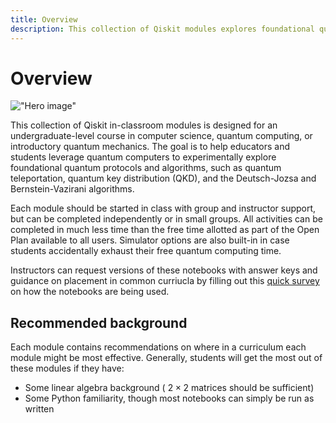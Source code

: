 ```yaml
---
title: Overview
description: This collection of Qiskit modules explores foundational quantum algorithms like teleportation, key distribution, and Deutsch-Jozsa.
---
```


# Overview

!["Hero image"](/learning/images/modules/computer-science/hero.avif)

This collection of Qiskit in-classroom modules is designed for an undergraduate-level course in computer science, quantum computing, or introductory quantum mechanics. The goal is to help educators and students leverage quantum computers to experimentally explore foundational quantum protocols and algorithms, such as quantum teleportation, quantum key distribution (QKD), and the Deutsch-Jozsa and Bernstein-Vazirani algorithms.

Each module should be started in class with group and instructor support, but can be completed independently or in small groups. All activities can be completed in much less time than the free time allotted as part of the Open Plan available to all users. Simulator options are also built-in in case students accidentally exhaust their free quantum computing time.

Instructors can request versions of these notebooks with answer keys and guidance on placement in common curriucla by filling out this [quick survey](https://ibm.biz/classrooms_instructor_key_request) on how the notebooks are being used.

## Recommended background

Each module contains recommendations on where in a curriculum each module might be most effective. Generally, students will get the most out of these modules if they have:

- Some linear algebra background ( $2 \times 2$ matrices should be sufficient)
- Some Python familiarity, though most notebooks can simply be run as written
